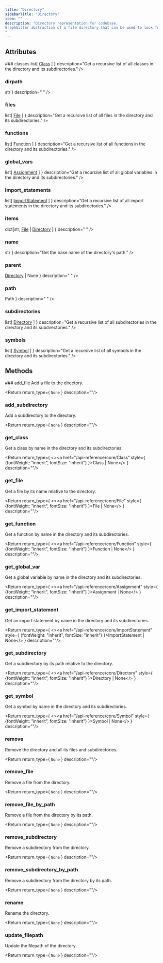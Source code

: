 ```yaml
---
title: "Directory"
sidebarTitle: "Directory"
icon: ""
description: "Directory representation for codebase.
GraphSitter abstraction of a file directory that can be used to look for files and symbols within a specific directory.
"
---
```


<GithubLinkNote link="https://github.com/codegen-sh/codegen-sdk/blob/develop/src/codegen/sdk/core/directory.py#L30-L216" />


## Attributes
<HorizontalDivider />
### <span className="text-primary">classes</span>
<HorizontalDivider light={true} />
<Attribute type={ <><span>list[</span> <a href="/api-reference/core/Class" style={ {fontWeight: "inherit", fontSize: "inherit"} }>Class</a> <span>]</span></> } description="Get a recursive list of all classes in the directory and its subdirectories." />

### <span className="text-primary">dirpath</span>
<HorizontalDivider light={true} />
<Attribute type={ <code className="text-sm bg-gray-100 px-2 py-0.5 rounded">str</code> } description="
" />

### <span className="text-primary">files</span>
<HorizontalDivider light={true} />
<Attribute type={ <><span>list[</span> <a href="/api-reference/core/File" style={ {fontWeight: "inherit", fontSize: "inherit"} }>File</a> <span>]</span></> } description="Get a recursive list of all files in the directory and its subdirectories." />

### <span className="text-primary">functions</span>
<HorizontalDivider light={true} />
<Attribute type={ <><span>list[</span> <a href="/api-reference/core/Function" style={ {fontWeight: "inherit", fontSize: "inherit"} }>Function</a> <span>]</span></> } description="Get a recursive list of all functions in the directory and its subdirectories." />

### <span className="text-primary">global_vars</span>
<HorizontalDivider light={true} />
<Attribute type={ <><span>list[</span> <a href="/api-reference/core/Assignment" style={ {fontWeight: "inherit", fontSize: "inherit"} }>Assignment</a> <span>]</span></> } description="Get a recursive list of all global variables in the directory and its subdirectories." />

### <span className="text-primary">import_statements</span>
<HorizontalDivider light={true} />
<Attribute type={ <><span>list[</span> <a href="/api-reference/core/ImportStatement" style={ {fontWeight: "inherit", fontSize: "inherit"} }>ImportStatement</a> <span>]</span></> } description="Get a recursive list of all import statements in the directory and its subdirectories." />

### <span className="text-primary">items</span>
<HorizontalDivider light={true} />
<Attribute type={ <><span>dict[str,</span> <a href="/api-reference/core/File" style={ {fontWeight: "inherit", fontSize: "inherit"} }>File</a> <span>|</span> <a href="/api-reference/core/Directory" style={ {fontWeight: "inherit", fontSize: "inherit"} }>Directory</a> <span>]</span></> } description="
" />

### <span className="text-primary">name</span>
<HorizontalDivider light={true} />
<Attribute type={ <code className="text-sm bg-gray-100 px-2 py-0.5 rounded">str</code> } description="Get the base name of the directory's path." />

### <span className="text-primary">parent</span>
<HorizontalDivider light={true} />
<Attribute type={ <><a href="/api-reference/core/Directory" style={ {fontWeight: "inherit", fontSize: "inherit"} }>Directory</a> <span>| None</span></> } description="
" />

### <span className="text-primary">path</span>
<HorizontalDivider light={true} />
<Attribute type={ <code className="text-sm bg-gray-100 px-2 py-0.5 rounded">Path</code> } description="
" />

### <span className="text-primary">subdirectories</span>
<HorizontalDivider light={true} />
<Attribute type={ <><span>list[</span> <a href="/api-reference/core/Directory" style={ {fontWeight: "inherit", fontSize: "inherit"} }>Directory</a> <span>]</span></> } description="Get a recursive list of all subdirectories in the directory and its subdirectories." />

### <span className="text-primary">symbols</span>
<HorizontalDivider light={true} />
<Attribute type={ <><span>list[</span> <a href="/api-reference/core/Symbol" style={ {fontWeight: "inherit", fontSize: "inherit"} }>Symbol</a> <span>]</span></> } description="Get a recursive list of all symbols in the directory and its subdirectories." />


## Methods
<HorizontalDivider />
### <span className="text-primary">add_file</span>
Add a file to the directory.
<GithubLinkNote link="https://github.com/codegen-sh/codegen-sdk/blob/develop/src/codegen/sdk/core/directory.py#L156-L159" />


<Return return_type={ <code className="text-sm bg-gray-100 px-2 py-0.5 rounded">None</code> } description=""/>


### <span className="text-primary">add_subdirectory</span>
Add a subdirectory to the directory.
<GithubLinkNote link="https://github.com/codegen-sh/codegen-sdk/blob/develop/src/codegen/sdk/core/directory.py#L179-L182" />


<Return return_type={ <code className="text-sm bg-gray-100 px-2 py-0.5 rounded">None</code> } description=""/>


### <span className="text-primary">get_class</span>
Get a class by name in the directory and its subdirectories.
<GithubLinkNote link="https://github.com/codegen-sh/codegen-sdk/blob/develop/src/codegen/sdk/core/directory.py#L148-L150" />


<Return return_type={ <><a href="/api-reference/core/Class" style={ {fontWeight: "inherit", fontSize: "inherit"} }>Class</a> <span>| None</span></> } description=""/>


### <span className="text-primary">get_file</span>
Get a file by its name relative to the directory.
<GithubLinkNote link="https://github.com/codegen-sh/codegen-sdk/blob/develop/src/codegen/sdk/core/directory.py#L171-L177" />


<Return return_type={ <><a href="/api-reference/core/File" style={ {fontWeight: "inherit", fontSize: "inherit"} }>File</a> <span>| None</span></> } description=""/>


### <span className="text-primary">get_function</span>
Get a function by name in the directory and its subdirectories.
<GithubLinkNote link="https://github.com/codegen-sh/codegen-sdk/blob/develop/src/codegen/sdk/core/directory.py#L152-L154" />


<Return return_type={ <><a href="/api-reference/core/Function" style={ {fontWeight: "inherit", fontSize: "inherit"} }>Function</a> <span>| None</span></> } description=""/>


### <span className="text-primary">get_global_var</span>
Get a global variable by name in the directory and its subdirectories.
<GithubLinkNote link="https://github.com/codegen-sh/codegen-sdk/blob/develop/src/codegen/sdk/core/directory.py#L144-L146" />


<Return return_type={ <><a href="/api-reference/core/Assignment" style={ {fontWeight: "inherit", fontSize: "inherit"} }>Assignment</a> <span>| None</span></> } description=""/>


### <span className="text-primary">get_import_statement</span>
Get an import statement by name in the directory and its subdirectories.
<GithubLinkNote link="https://github.com/codegen-sh/codegen-sdk/blob/develop/src/codegen/sdk/core/directory.py#L140-L142" />


<Return return_type={ <><a href="/api-reference/core/ImportStatement" style={ {fontWeight: "inherit", fontSize: "inherit"} }>ImportStatement</a> <span>| None</span></> } description=""/>


### <span className="text-primary">get_subdirectory</span>
Get a subdirectory by its path relative to the directory.
<GithubLinkNote link="https://github.com/codegen-sh/codegen-sdk/blob/develop/src/codegen/sdk/core/directory.py#L194-L196" />


<Return return_type={ <><a href="/api-reference/core/Directory" style={ {fontWeight: "inherit", fontSize: "inherit"} }>Directory</a> <span>| None</span></> } description=""/>


### <span className="text-primary">get_symbol</span>
Get a symbol by name in the directory and its subdirectories.
<GithubLinkNote link="https://github.com/codegen-sh/codegen-sdk/blob/develop/src/codegen/sdk/core/directory.py#L136-L138" />


<Return return_type={ <><a href="/api-reference/core/Symbol" style={ {fontWeight: "inherit", fontSize: "inherit"} }>Symbol</a> <span>| None</span></> } description=""/>


### <span className="text-primary">remove</span>
Remove the directory and all its files and subdirectories.
<GithubLinkNote link="https://github.com/codegen-sh/codegen-sdk/blob/develop/src/codegen/sdk/core/directory.py#L198-L201" />


<Return return_type={ <code className="text-sm bg-gray-100 px-2 py-0.5 rounded">None</code> } description=""/>


### <span className="text-primary">remove_file</span>
Remove a file from the directory.
<GithubLinkNote link="https://github.com/codegen-sh/codegen-sdk/blob/develop/src/codegen/sdk/core/directory.py#L161-L164" />


<Return return_type={ <code className="text-sm bg-gray-100 px-2 py-0.5 rounded">None</code> } description=""/>


### <span className="text-primary">remove_file_by_path</span>
Remove a file from the directory by its path.
<GithubLinkNote link="https://github.com/codegen-sh/codegen-sdk/blob/develop/src/codegen/sdk/core/directory.py#L166-L169" />


<Return return_type={ <code className="text-sm bg-gray-100 px-2 py-0.5 rounded">None</code> } description=""/>


### <span className="text-primary">remove_subdirectory</span>
Remove a subdirectory from the directory.
<GithubLinkNote link="https://github.com/codegen-sh/codegen-sdk/blob/develop/src/codegen/sdk/core/directory.py#L184-L187" />


<Return return_type={ <code className="text-sm bg-gray-100 px-2 py-0.5 rounded">None</code> } description=""/>


### <span className="text-primary">remove_subdirectory_by_path</span>
Remove a subdirectory from the directory by its path.
<GithubLinkNote link="https://github.com/codegen-sh/codegen-sdk/blob/develop/src/codegen/sdk/core/directory.py#L189-L192" />


<Return return_type={ <code className="text-sm bg-gray-100 px-2 py-0.5 rounded">None</code> } description=""/>


### <span className="text-primary">rename</span>
Rename the directory.
<GithubLinkNote link="https://github.com/codegen-sh/codegen-sdk/blob/develop/src/codegen/sdk/core/directory.py#L212-L216" />


<Return return_type={ <code className="text-sm bg-gray-100 px-2 py-0.5 rounded">None</code> } description=""/>


### <span className="text-primary">update_filepath</span>
Update the filepath of the directory.
<GithubLinkNote link="https://github.com/codegen-sh/codegen-sdk/blob/develop/src/codegen/sdk/core/directory.py#L203-L210" />


<Return return_type={ <code className="text-sm bg-gray-100 px-2 py-0.5 rounded">None</code> } description=""/>




